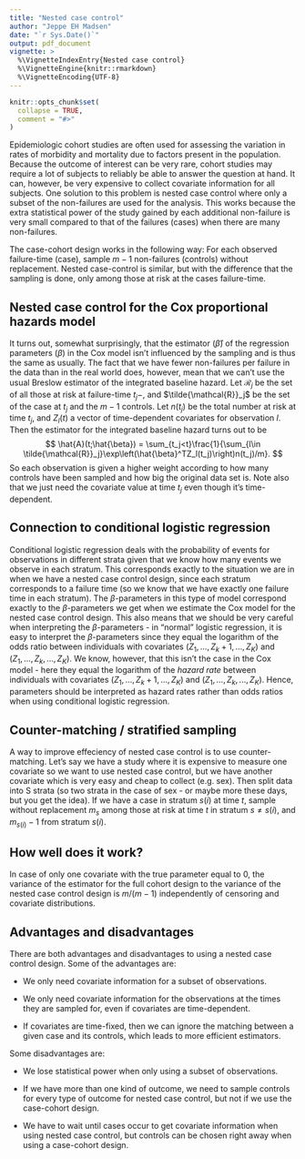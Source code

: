 ```yaml
---
title: "Nested case control"
author: "Jeppe EH Madsen"
date: "`r Sys.Date()`"
output: pdf_document
vignette: >
  %\VignetteIndexEntry{Nested case control}
  %\VignetteEngine{knitr::rmarkdown}
  %\VignetteEncoding{UTF-8}
---
```


```r
knitr::opts_chunk$set(
  collapse = TRUE,
  comment = "#>"
)
```


Epidemiologic cohort studies are often used for assessing the variation in rates of morbidity and mortality due to factors present in the population. Because the outcome of interest can be very rare, cohort studies may require a lot of subjects to reliably be able to answer the question at hand. It can, however, be very expensive to collect covariate information for all subjects. One solution to this problem is nested case control where only a subset of the non-failures are used for the analysis. This works because the extra statistical power of the study gained by each additional non-failure is very small compared to that of the failures (cases) when there are many non-failures. 

The case-cohort design works in the following way: For each observed failure-time (case), sample $m-1$ non-failures (controls) without replacement. Nested case-control is similar, but with the difference that the sampling is done, only among those at risk at the cases failure-time. 

<!--
## Visualization using Lexis diagram
The Lexis diagram plots the year of birth on the x-axis and the age on the y-axis. Someone who is born in 2000 will be represented by a diagonal line starting at (2000,0) and going through (2001,1), (2002,2) and so on. Let's say we have a group of patients as in Figure \ref{luxus}.

![\label{luxus} Lexis plot of hypothetical study.](LexisPlotRisk520190311.pdf){width=60%}

They get their diagnosis, but we don't observe anything else about them before five years after (so data is truncated?). Then we're interested in the time from the index date (first diagnosis + 5 years) until they get diagnosed with dementia. We can potentially sample an observation every time we have a star in Figure \ref{luxus}. This also means that the same person can get sampled more than once.
-->

## Nested case control for the Cox proportional hazards model
It turns out, somewhat surprisingly, that the estimator $(\hat{\beta})$ of the regression parameters $(\beta)$ in the Cox model isn't influenced by the sampling and is thus the same as usually. The fact that we have fewer non-failures per failure in the data than in the real world does, however, mean that we can't use the usual Breslow estimator of the integrated baseline hazard. Let $\mathcal{R}_j$ be the set of all those at risk at failure-time $t_j-$, and $\tilde{\mathcal{R}}_j$ be the set of the case at $t_j$ and the $m-1$ controls. Let $n(t_j)$ be the total number at risk at time $t_j$, and $Z_l(t)$ a vector of time-dependent covariates for observation $l$. Then the estimator for the integrated baseline hazard turns out to be
$$
\hat{A}(t;\hat{\beta}) = \sum_{t_j<t}\frac{1}{\sum_{l\in \tilde{\mathcal{R}}_j}\exp\left(\hat{\beta}^TZ_l(t_j)\right)n(t_j)/m}.
$$
So each observation is given a higher weight according to how many controls have been sampled and how big the original data set is. Note also that we just need the covariate value at time $t_j$ even though it's time-dependent. 

## Connection to conditional logistic regression
Conditional logistic regression deals with the probability of events for observations in different strata given that we know how many events we observe in each stratum. This corresponds exactly to the situation we are in when we have a nested case control design, since each stratum corresponds to a failure time (so we know that we have exactly one failure time in each stratum). The $\beta$-parameters in this type of model correspond exactly to the $\beta$-parameters we get when we estimate the Cox model for the nested case control design. This also means that we should be very careful when interpreting the $\beta$-parameters - in "normal" logistic regression, it is easy to interpret the $\beta$-parameters since they equal the logarithm of the odds ratio between individuals with covariates $(Z_1,...,Z_k+1,...,Z_K)$ and $(Z_1,...,Z_k,...,Z_K)$. We know, however, that this isn't the case in the Cox model - here they equal the logarithm of the *hazard rate* between individuals with covariates $(Z_1,...,Z_k+1,...,Z_K)$ and $(Z_1,...,Z_k,...,Z_K)$. Hence, parameters should be interpreted as hazard rates rather than odds ratios when using conditional logistic regression.

## Counter-matching / stratified sampling
A way to improve effeciency of nested case control is to use counter-matching. Let's say we have a study where it is expensive to measure one covariate so we want to use nested case control, but we have another covariate which is very easy and cheap to collect (e.g. sex). Then split data into S strata (so two strata in the case of sex - or maybe more these days, but you get the idea). If we have a case in stratum $s(i)$ at time $t$, sample without replacement $m_s$ among those at risk at time $t$ in stratum $s\neq s(i)$, and $m_{s(i)}-1$ from stratum $s(i)$.     

## How well does it work?
In case of only one covariate with the true parameter equal to 0, the variance of the estimator for the full cohort design to the variance of the nested case control design is $m/(m-1)$ independently of censoring and covariate distributions. <!--What if we have other covariates and/or the true parameter is different from 0?

Let's say we have a simple setup: two binary variables - one for treatment and another for sex. Let's say 10 \% of patients are treated in the study. We let the censoring times equal the 1 \% quantile of the failure times so that we have exactly 99 \% censoring (so we have type 2 censoring). We use 5 controls per case (so $m=6$) for the nested case control design. We simulate 5000 observations and repeat the simulation 1000 times. 

The true model used for the simulations is a Cox-Weibull model of the form:
$$
\lambda(t) = Y(t)\alpha_0(t)\exp(\beta_1 X_{\text{treat}} + \beta_2 X_{\text{sex}})
$$
with $\beta_{\text{treat}} = \beta_{\text{sex}} = 0.2$, scale parameter equal to 1/100, and shape parameter equal to 2. 
Precision is here defined as standard error of parameter estimate, so relative precision is the standard error of the parameter estimate using nested case control devided by the standard error of the parameter estimate using the Cox model. 

How does the relative precision depend on the sample size? The simulation has been run with sample sizes of 5000, 25000, and 100000 observations leading to median relative precisions of 1.11, 1.11, and 1.11 respectively (should have been $1.1$ if true parameter was 0 and only one covariate so not much of a difference). But the relative precision of nested case control compared to the Cox model does still not seem to depend on sample size even in the case of multiple covariates.

How does the relative precision depend on $m$, the number of sampled controls per case? The results of the simulation are summarized in Figure \ref{control}. 

![\label{control} Median relative standard error of NCC parameter estimate to full cohort parameter estimate.](ctr20190301.pdf){width=60%}

It looks a lot like $\sqrt{\frac{m}{m-1}}$ so maybe the extra covariate and the parameter different from 0 doesn't matter that much when it comes to the effect of adding additional controls. 

How does the relative precision depend on the true parameter value? The simulation has been run for parameter values of -0.4, -0.2, 0, 0.2, 0.7 and 1.4 corresponding to hazard rates of 0.67, 0.82, 1, 1.22, 2.01, and 4.06. The median relative precisions were 1.06, 1.08, 1.10, 1.11, 1.16, and 1.25 respectively so it seems like the relative precision is increasing in the value of the true parameter, which is interesting. 

This little simulation study is only one very simple scenario so we should be careful not to conclude too confidently based on it, but to make a long story short: it seems like the effectiveness of the nested case control design is not too imprecise - it lets us go from a sample size of 5000 to 300 with a standard error, which is only 11 \% higher. 

### Complicated simulation 


Austin, P. C., Anderson, G. M., Cigsar, C. and Gruneir, A. (2012), Comparing the cohort design and the nested case–control design in the presence of both time‐invariant and time‐dependent treatment and competing risks: bias and precision.
-->

## Advantages and disadvantages
There are both advantages and disadvantages to using a nested case control design. Some of the advantages are:

- We only need covariate information for a subset of observations.

- We only need covariate information for the observations at the times they are sampled for, even if covariates are time-dependent. 

- If covariates are time-fixed, then we can ignore the matching between a given case and its controls, which leads to more efficient estimators. 

Some disadvantages are:

- We lose statistical power when only using a subset of observations.

- If we have more than one kind of outcome, we need to sample controls for every type of outcome for nested case control, but not if we use the case-cohort design.

- We have to wait until cases occur to get covariate information when using nested case control, but controls can be chosen right away when using a case-cohort design.  






